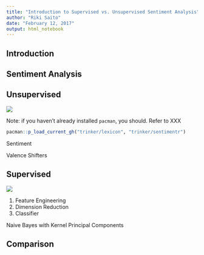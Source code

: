 ```yaml
---
title: "Introduction to Supervised vs. Unsupervised Sentiment Analysis"
author: "Riki Saito"
date: "February 12, 2017"
output: html_notebook
---
```


## Introduction


## Sentiment Analysis

## Unsupervised

![](C:\Users\rjsai\Dropbox\Data Science\Just-R-Things\Natural Language Processing\Sentiment Analysis\lexicon-based.png)

Note: if you haven't already installed `pacman`, you should. Refer to XXX

```r
pacman::p_load_current_gh("trinker/lexicon", "trinker/sentimentr")

```


Sentiment

Valence Shifters



## Supervised

![](C:\Users\rjsai\Dropbox\Data Science\Just-R-Things\Natural Language Processing\Sentiment Analysis\model-based.png)

1) Feature Engineering
2) Dimension Reduction
3) Classifier

Naive Bayes with Kernel Principal Components

## Comparison

